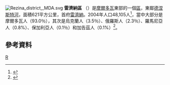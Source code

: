 [[File:Rezina_district,_MDA.svg|right]]
'''雷濟納區''' （{{lang-ro|Rezina}}）是[[摩爾多瓦|摩爾多瓦]]東部的一個[[摩爾多瓦行政區劃|區]]，東鄰[[德涅斯特河|德涅斯特河]]，面積621平方公里，首府[[雷濟納|雷濟納]]。2004年人口48,105人<ref>{{Cite web |url=http://www.statistica.md/recensamint/Toate%20recensaminteleRne_ro.xls |title=2004年人口普查 |accessdate=2011-03-10 |archive-date=2008-11-18 |archive-url=https://web.archive.org/web/20081118145747/http://www.statistica.md/recensamint/Toate%20recensaminteleRne_ro.xls |dead-url=yes }}</ref>，當中大部分是摩爾多瓦人（93.0％），其次是烏克蘭人（3.5％）、俄羅斯人（2.3％）、羅馬尼亞人（0.8%）、保加利亞人（0.1％）和加告茲人（0.1%）<ref>{{Cite web |url=http://www.statistica.md/public/files/Recensamint/Recensamintul_populatiei/vol_1/6_Nationalitati_de_baza_ro.xls |title=存档副本 |accessdate=2011-03-10 |archive-date=2017-10-14 |archive-url=https://web.archive.org/web/20171014094305/http://www.statistica.md/public/files/Recensamint/Recensamintul_populatiei/vol_1/6_Nationalitati_de_baza_ro.xls |dead-url=yes }}</ref>。

== 參考資料 ==
{{reflist|2}}

{{摩爾多瓦行政區劃}}
{{Authority control}}

[[Category:摩爾多瓦行政區劃|R]]